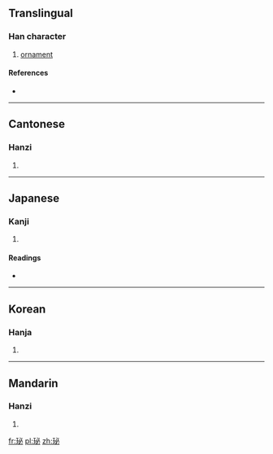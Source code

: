 ==Translingual==

===Han character===
{{Han char|rn=96|rad=玉|as=05|sn=9|four=1310<sub>0</sub>|canj=一土心竹 (MGPH), X一土心竹 (XMGPH)}}

# [[ornament]]

====References====
* {{Han ref|kx=0730.020|dkj=20919|dj=1141.150|hdz=21108.100|uh=73CC|ud=29644|bh=CFC7|bd=53191}}

----

==Cantonese==

===Hanzi===
{{yue-hanzi|jyut=|y=bit1}}

# {{defn|lang=yue|sort=玉05}}

----

==Japanese==

===Kanji===
{{ja-kanji|grade=|rs=玉05}}

# {{defn|lang=ja|sort=玉05}}

====Readings====
* {{ja-readings|on=[[ひつ]] (hitsu), [[ひち]] (hichi), [[へつ]] (hetsu), [[べち]] (bechi)|kun=[[かざり]] (kazari)}}

----

==Korean==

===Hanja===
{{ko-hanja|hangeul=필|eumhun=|rv=pil|mr=p'il|y=phil}}

# {{defn|lang=ko|sort=玉05}}

----

==Mandarin==

===Hanzi===
{{cmn-hanzi|pin=[[bì]] ([[bi4]])|wg=pi<sup>4</sup>}}

# {{defn|lang=cmn|sort=玉05}}

[[fr:珌]]
[[pl:珌]]
[[zh:珌]]